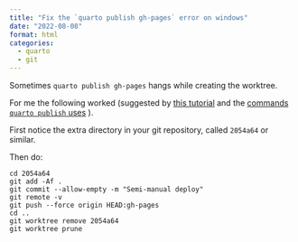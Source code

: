 ```yaml
---
title: "Fix the `quarto publish gh-pages` error on windows"
date: "2022-08-08"
format: html
categories:
  - quarto
  - git
---
```


Sometimes `quarto publish gh-pages` hangs while creating the worktree. 

For me the following worked (suggested by [this tutorial](https://opensource.com/article/21/4/git-worktree) and the [commands `quarto publish` uses](https://github.com/quarto-dev/quarto-cli/blob/046f7fc0228e4480b4d9af57f92b5538f8a27e5b/src/publish/gh-pages/gh-pages.ts) ).

First notice the extra directory in your git repository, called `2054a64` or similar. 

Then do: 
``` 
cd 2054a64 
git add -Af . 
git commit --allow-empty -m "Semi-manual deploy"
git remote -v
git push --force origin HEAD:gh-pages
cd ..
git worktree remove 2054a64 
git worktree prune
```
